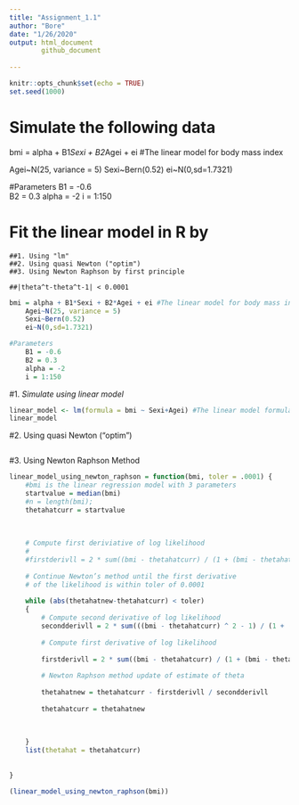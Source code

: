 ```yaml
---
title: "Assignment_1.1"
author: "Bore"
date: "1/26/2020"
output: html_document
        github_document
        
---
```


```r
knitr::opts_chunk$set(echo = TRUE)
set.seed(1000)
```

# Simulate the following data
bmi = alpha + B1*Sexi + B2*Agei + ei #The linear model for body mass index

Agei~N(25, variance = 5)
Sexi~Bern(0.52)
ei~N(0,sd=1.7321)

#Parameters
    B1 = -0.6  
    B2 = 0.3
    alpha = -2
    i = 1:150
    
# Fit the linear model in R by 
    ##1. Using "lm"
    ##2. Using quasi Newton ("optim") 
    ##3. Using Newton Raphson by first principle
    
    ##|theta^t-theta^t-1| < 0.0001



```r
bmi = alpha + B1*Sexi + B2*Agei + ei #The linear model for body mass index
    Agei~N(25, variance = 5)
    Sexi~Bern(0.52)
    ei~N(0,sd=1.7321)

#Parameters
    B1 = -0.6  
    B2 = 0.3
    alpha = -2
    i = 1:150

```

#1. *Simulate using linear model*

```r
linear_model <- lm(formula = bmi ~ Sexi+Agei) #The linear model formular
linear_model

```

#2. Using quasi Newton ("optim")

```r

```

#3. Using Newton Raphson Method

```r

linear_model_using_newton_raphson = function(bmi, toler = .0001) {
    #bmi is the linear regression model with 3 parameters
    startvalue = median(bmi)
    #n = length(bmi);
    thetahatcurr = startvalue
 
    
    
    # Compute first deriviative of log likelihood
    #
    #firstderivll = 2 * sum((bmi - thetahatcurr) / (1 + (bmi - thetahatcurr) ^ 2))
    
    # Continue Newton’s method until the first derivative
    # of the likelihood is within toler of 0.0001
    
    while (abs(thetahatnew-thetahatcurr) < toler)
    {
        # Compute second derivative of log likelihood
        secondderivll = 2 * sum(((bmi - thetahatcurr) ^ 2 - 1) / (1 + (bmi - thetahatcurr) ^2) ^ 2)
        
        # Compute first derivative of log likelihood
        
        firstderivll = 2 * sum((bmi - thetahatcurr) / (1 + (bmi - thetahatcurr) ^ 2))
        
        # Newton Raphson method update of estimate of theta
        
        thetahatnew = thetahatcurr - firstderivll / secondderivll
        
        thetahatcurr = thetahatnew
        
        
     
    }
    list(thetahat = thetahatcurr)
    
    
}

```

```r
(linear_model_using_newton_raphson(bmi))
```



